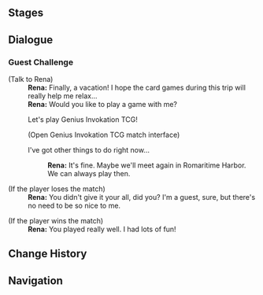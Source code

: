 {{Description|Certified Player Rena, the Navbed of Romaritime Harbor. Thanks to the extensive use of clockwork meka and other well-engineered machinery in the harbor, the work of the Navbed is usually none too taxing. As such, Rena often plays a few rounds of Genius Invokation TCG when the appropriate occasion arises, and has become quite skilled...|[[Map]] description}}
{{Genius Invokation TCG Character Stages Intro}}

==Stages==
{{Genius Invokation TCG Stages/Detailed|Rena}}

==Dialogue==
===Guest Challenge===
{{Dialogue Start}}
;(Talk to Rena)
:'''Rena:''' Finally, a vacation! I hope the card games during this trip will really help me relax...
:'''Rena:''' Would you like to play a game with me?
:{{DIcon|TCG}} Let's play Genius Invokation TCG!
:;(Open Genius Invokation TCG match interface)
:{{DIcon}} I've got other things to do right now...
::'''Rena:''' It's fine. Maybe we'll meet again in Romaritime Harbor. We can always play then.

;(If the player loses the match)
:'''Rena:''' You didn't give it your all, did you? I'm a guest, sure, but there's no need to be so nice to me.

;(If the player wins the match)
:'''Rena:''' You played really well. I had lots of fun!
{{Dialogue End}}

==Change History==
{{Change History|4.3}}

==Navigation==
{{Genius Invokation TCG Stages Navbox}}